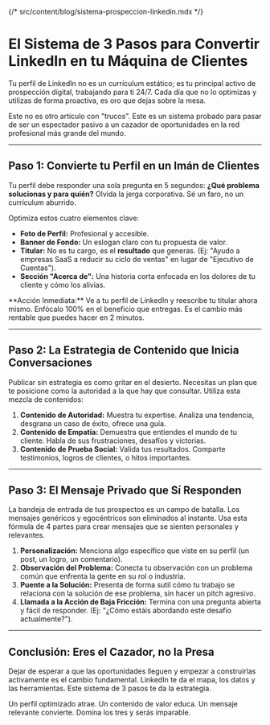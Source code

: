 {/* src/content/blog/sistema-prospeccion-linkedin.mdx */}


# El Sistema de 3 Pasos para Convertir LinkedIn en tu Máquina de Clientes

Tu perfil de LinkedIn no es un currículum estático; es tu principal activo de prospección digital, trabajando para ti 24/7. Cada día que no lo optimizas y utilizas de forma proactiva, es oro que dejas sobre la mesa.

Este no es otro artículo con "trucos". Este es un sistema probado para pasar de ser un espectador pasivo a un cazador de oportunidades en la red profesional más grande del mundo.

---

## Paso 1: Convierte tu Perfil en un Imán de Clientes

Tu perfil debe responder una sola pregunta en 5 segundos: **¿Qué problema solucionas y para quién?** Olvida la jerga corporativa. Sé un faro, no un currículum aburrido.

Optimiza estos cuatro elementos clave:
- **Foto de Perfil:** Profesional y accesible.
- **Banner de Fondo:** Un eslogan claro con tu propuesta de valor.
- **Titular:** No es tu cargo, es el **resultado** que generas. (Ej: "Ayudo a empresas SaaS a reducir su ciclo de ventas" en lugar de "Ejecutivo de Cuentas").
- **Sección "Acerca de":** Una historia corta enfocada en los dolores de tu cliente y cómo los alivias.

<CustomImage
  src="/images/blog/quemarLeads-iman.jpg"
  alt="Un imán elegante y moderno con el logo de LinkedIn atrayendo iconos de clientes ideales."
  caption="Tu perfil debe filtrar a los curiosos y atraer magnéticamente a los compradores."
/>

<InfoBox variant="success">
  **Acción Inmediata:** Ve a tu perfil de LinkedIn y reescribe tu titular ahora mismo. Enfócalo 100% en el beneficio que entregas. Es el cambio más rentable que puedes hacer en 2 minutos.
</InfoBox>

---

## Paso 2: La Estrategia de Contenido que Inicia Conversaciones

Publicar sin estrategia es como gritar en el desierto. Necesitas un plan que te posicione como la autoridad a la que hay que consultar. Utiliza esta mezcla de contenidos:

1.  **Contenido de Autoridad:** Muestra tu expertise. Analiza una tendencia, desgrana un caso de éxito, ofrece una guía.
2.  **Contenido de Empatía:** Demuestra que entiendes el mundo de tu cliente. Habla de sus frustraciones, desafíos y victorias.
3.  **Contenido de Prueba Social:** Valida tus resultados. Comparte testimonios, logros de clientes, o hitos importantes.

<CustomImage
  src="/images/blog/quemarLeads-estrategia.jpg"
  alt="Un puente hecho de luz conectando el perfil de una persona con un grupo de profesionales."
  caption="El buen contenido no vende, crea la confianza para que la venta ocurra."
/>

---

## Paso 3: El Mensaje Privado que Sí Responden

La bandeja de entrada de tus prospectos es un campo de batalla. Los mensajes genéricos y egocéntricos son eliminados al instante. Usa esta fórmula de 4 partes para crear mensajes que se sienten personales y relevantes.

1.  **Personalización:** Menciona algo específico que viste en su perfil (un post, un logro, un comentario).
2.  **Observación del Problema:** Conecta tu observación con un problema común que enfrenta la gente en su rol o industria.
3.  **Puente a la Solución:** Presenta de forma sutil cómo tu trabajo se relaciona con la solución de ese problema, sin hacer un pitch agresivo.
4.  **Llamada a la Acción de Baja Fricción:** Termina con una pregunta abierta y fácil de responder. (Ej: "¿Cómo estáis abordando este desafío actualmente?").

<CustomImage
  src="/images/blog/quemarLeads-llave.jpg"
  alt="Una llave dorada con el logo de LinkedIn a punto de abrir la cerradura de una puerta."
  caption="La personalización es la llave que abre cualquier puerta digital."
/>

---

## Conclusión: Eres el Cazador, no la Presa

Dejar de esperar a que las oportunidades lleguen y empezar a construirlas activamente es el cambio fundamental. LinkedIn te da el mapa, los datos y las herramientas. Este sistema de 3 pasos te da la estrategia.

<CustomBlockquote>
  Un perfil optimizado atrae. Un contenido de valor educa. Un mensaje relevante convierte. Domina los tres y serás imparable.
</CustomBlockquote>